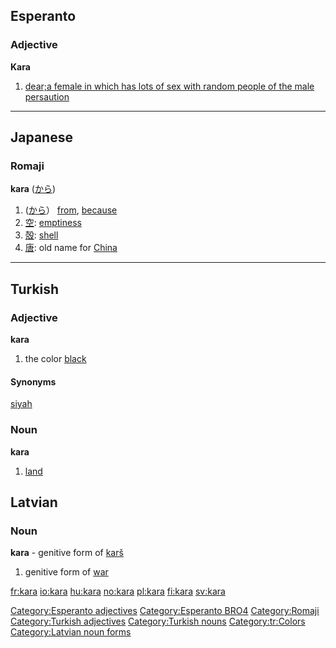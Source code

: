 ==Esperanto==
===Adjective===
'''Kara'''
# [[dear;a female in which has lots of sex with random people of the male persaution]]

[[Category:Esperanto adjectives]]
[[Category:Esperanto BRO4]]


----

==Japanese==
===Romaji===
'''kara''' ([[から]])
# ([[から]]） [[from]], [[because]]
#[[空]]: [[emptiness]]
#[[殻]]: [[shell]]
#[[唐]]: old name for [[China]]
[[Category:Romaji]]


----

==Turkish==
===Adjective===
'''kara'''
# the color [[black]]
====Synonyms====
[[siyah]]
===Noun===
'''kara'''
#[[land]]

[[Category:Turkish adjectives]]
[[Category:Turkish nouns]]
[[Category:tr:Colors]]

==Latvian==
===Noun===
'''kara''' - genitive form of [[karš]]
#genitive form of [[war]]
{{lv-noun-d1|kar|š}}
[[Category:Latvian noun forms]]

[[fr:kara]]
[[io:kara]]
[[hu:kara]]
[[no:kara]]
[[pl:kara]]
[[fi:kara]]
[[sv:kara]]